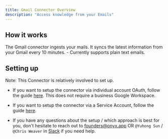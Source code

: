 ```yaml
---
title: Gmail Connector Overview
description: "Access knowledge from your Emails"
---
```


## How it works

The Gmail connector ingests your mails. It syncs the latest information from
your Gmail every 10 minutes. - Currently supports plain text emails.

## Setting up

Note: This Connector is relatively involved to set up.

- If you want to setup the connector via individual account OAuth, follow the guide [here](./oauth).
  This does not require a business Google Workspace.

- If you want to setup the connector via a Service Account, follow the guide [here](./service_account).

- If you have any questions about the setup / which approach is best for you, don't hesitate to reach out
  to [founders@onyx.app](mailto:founders@onyx.app) OR `@Yuhong Sun` / `@Chris Weaver` in
  [Slack](https://join.slack.com/t/onyx-dot-app/shared_invite/zt-34lu4m7xg-TsKGO6h8PDvR5W27zTdyhA) if you need help.

